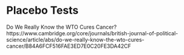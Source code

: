 # Placebo Tests


Do We Really Know the WTO Cures Cancer?
https://www.cambridge.org/core/journals/british-journal-of-political-science/article/abs/do-we-really-know-the-wto-cures-cancer/B84A6FCF516FAE3ED7E0C20FE3DA42CF

